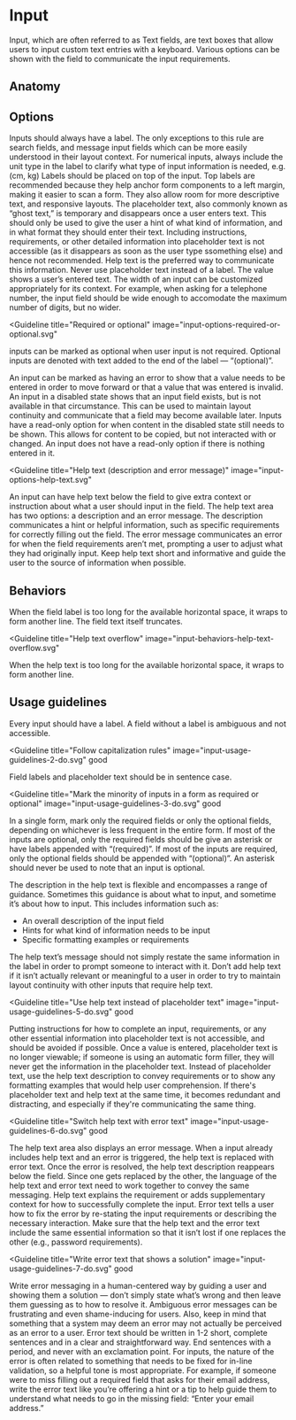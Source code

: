 # Input

Input, which are often referred to as Text fields, are text boxes that allow
users to input custom text entries with a keyboard. Various options can be shown
with the field to communicate the input requirements.

<Imagefullwidth image="input-hero.svg" title="Input example" />

<AssetLinks>
  <AssetLink href="https://react.fabric-ds.io/textfield" />
  <AssetLink href="https://vue.fabric-ds.io/forms" />
</AssetLinks>

<TableOfContents />

## Anatomy

<Imagefullwidth image="input-anatomy.svg" title="Input anatomy example" />

## Options

<Guideline title="Label" image="input-options-label.svg">
  Inputs should always have a label. The only exceptions to this rule are search
  fields, and message input fields which can be more easily understood in their
  layout context. For numerical inputs, always include the unit type in the
  label to clarify what type of input information is needed, e.g. (cm, kg)
</Guideline>

<Guideline title="Label position" image="input-options-label-position.svg">
  Labels should be placed on top of the input. Top labels are recommended
  because they help anchor form components to a left margin, making it easier to
  scan a form. They also allow room for more descriptive text, and responsive
  layouts.
</Guideline>

<Guideline title="Placeholder" image="input-options-placeholder.svg">
  The placeholder text, also commonly known as “ghost text,” is temporary and
  disappears once a user enters text. This should only be used to give the user
  a hint of what kind of information, and in what format they should enter their
  text. Including instructions, requirements, or other detailed information into
  placeholder text is not accessible (as it disappears as soon as the user type
  ssomething else) and hence not recommended. Help text is the preferred way to
  communicate this information. Never use placeholder text instead of a label.
</Guideline>

<Guideline title="Value" image="input-options-value.svg">
  The value shows a user’s entered text.
</Guideline>

<Guideline title="Width" image="input-options-width.svg">
  The width of an input can be customized appropriately for its context. For
  example, when asking for a telephone number, the input field should be wide
  enough to accomodate the maximum number of digits, but no wider.
</Guideline>

<Guideline
  title="Required or optional"
  image="input-options-required-or-optional.svg"
>
  inputs can be marked as optional when user input is not required. Optional
  inputs are denoted with text added to the end of the label — “(optional)”.
</Guideline>

<Guideline title="Error" image="input-options-error.svg">
  An input can be marked as having an error to show that a value needs to be
  entered in order to move forward or that a value that was entered is invalid.
</Guideline>

<Guideline title="Disabled" image="input-options-disabled.svg">
  An input in a disabled state shows that an input field exists, but is not
  available in that circumstance. This can be used to maintain layout continuity
  and communicate that a field may become available later.
</Guideline>

<Guideline title="Read-only" image="input-options-read-only.svg">
  Inputs have a read-only option for when content in the disabled state still
  needs to be shown. This allows for content to be copied, but not interacted
  with or changed. An input does not have a read-only option if there is nothing
  entered in it.
</Guideline>

<Guideline
  title="Help text (description and error message)"
  image="input-options-help-text.svg"
>
  An input can have help text below the field to give extra context or
  instruction about what a user should input in the field. The help text area
  has two options: a description and an error message. The description
  communicates a hint or helpful information, such as specific requirements for
  correctly filling out the field. The error message communicates an error for
  when the field requirements aren’t met, prompting a user to adjust what they
  had originally input. Keep help text short and informative and guide the user
  to the source of information when possible.
</Guideline>

## Behaviors

<Guideline title="Text overflow" image="input-behaviors-text-overflow.svg">
  When the field label is too long for the available horizontal space, it wraps
  to form another line. The field text itself truncates.
</Guideline>

<Guideline
  title="Help text overflow"
  image="input-behaviors-help-text-overflow.svg"
>
  When the help text is too long for the available horizontal space, it wraps to
  form another line.
</Guideline>

## Usage guidelines

<Guideline title="Include a label" image="input-usage-guidelines-1-do.svg" good>
  Every input should have a label. A field without a label is ambiguous and not
  accessible.
</Guideline>
<Guideline image="input-usage-guidelines-1-dont.svg" bad></Guideline>

<Guideline
  title="Follow capitalization rules"
  image="input-usage-guidelines-2-do.svg"
  good
>
  Field labels and placeholder text should be in sentence case.
</Guideline>
<Guideline image="input-usage-guidelines-2-dont.svg" bad></Guideline>

<Guideline
  title="Mark the minority of inputs in a form as required or optional"
  image="input-usage-guidelines-3-do.svg"
  good
>
  In a single form, mark only the required fields or only the optional fields,
  depending on whichever is less frequent in the entire form. If most of the
  inputs are optional, only the required fields should be give an asterisk or
  have labels appended with “(required)”. If most of the inputs are required,
  only the optional fields should be appended with “(optional)”. An asterisk
  should never be used to note that an input is optional.
</Guideline>
<Guideline image="input-usage-guidelines-3-dont.svg" bad></Guideline>

<Guideline title="Use help text to show hints, formatting, and requirements" image="input-usage-guidelines-4-do.svg" good>
The description in the help text is flexible and encompasses a range of guidance. Sometimes this guidance is about what to input, and sometime it’s about how to input. This includes information such as:

- An overall description of the input field
- Hints for what kind of information needs to be input
- Specific formatting examples or requirements

The help text’s message should not simply restate the same information in the
label in order to prompt someone to interact with it. Don’t add help text if it
isn’t actually relevant or meaningful to a user in order to try to maintain
layout continuity with other inputs that require help text.

</Guideline>
<Guideline image="input-usage-guidelines-4-dont.svg" bad></Guideline>

<Guideline
  title="Use help text instead of placeholder text"
  image="input-usage-guidelines-5-do.svg"
  good
>
  Putting instructions for how to complete an input, requirements, or any other
  essential information into placeholder text is not accessible, and should be
  avoided if possible. Once a value is entered, placeholder text is no longer
  viewable; if someone is using an automatic form filler, they will never get
  the information in the placeholder text. Instead of placeholder text, use the
  help text description to convey requirements or to show any formatting
  examples that would help user comprehension. If there's placeholder text and
  help text at the same time, it becomes redundant and distracting, and
  especially if they're communicating the same thing.
</Guideline>
<Guideline image="input-usage-guidelines-5-dont.svg" bad></Guideline>

<Guideline
  title="Switch help text with error text"
  image="input-usage-guidelines-6-do.svg"
  good
>
  The help text area also displays an error message. When a input already
  includes help text and an error is triggered, the help text is replaced with
  error text. Once the error is resolved, the help text description reappears
  below the field. Since one gets replaced by the other, the language of the
  help text and error text need to work together to convey the same messaging.
  Help text explains the requirement or adds supplementary context for how to
  successfully complete the input. Error text tells a user how to fix the error
  by re-stating the input requirements or describing the necessary interaction.
  Make sure that the help text and the error text include the same essential
  information so that it isn’t lost if one replaces the other (e.g., password
  requirements).
</Guideline>
<Guideline image="input-usage-guidelines-6-dont.svg" bad></Guideline>

<Guideline
  title="Write error text that shows a solution"
  image="input-usage-guidelines-7-do.svg"
  good
>
  Write error messaging in a human-centered way by guiding a user and showing
  them a solution — don’t simply state what’s wrong and then leave them guessing
  as to how to resolve it. Ambiguous error messages can be frustrating and even
  shame-inducing for users. Also, keep in mind that something that a system may
  deem an error may not actually be perceived as an error to a user. Error text
  should be written in 1-2 short, complete sentences and in a clear and
  straightforward way. End sentences with a period, and never with an
  exclamation point. For inputs, the nature of the error is often related to
  something that needs to be fixed for in-line validation, so a helpful tone is
  most appropriate. For example, if someone were to miss filling out a required
  field that asks for their email address, write the error text like you’re
  offering a hint or a tip to help guide them to understand what needs to go in
  the missing field: “Enter your email address.”
</Guideline>
<Guideline image="input-usage-guidelines-7-dont.svg" bad></Guideline>
